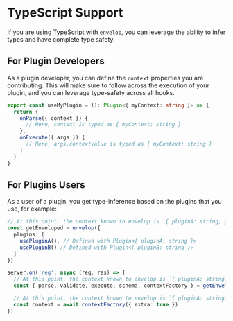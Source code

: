 # TypeScript Support

If you are using TypeScript with `envelop`, you can leverage the ability to infer types and have complete type safety.

## For Plugin Developers

As a plugin developer, you can define the `context` properties you are contributing. This will make sure to follow across the execution of your plugin, and you can leverage type-safety across all hooks.

```ts
export const useMyPlugin = (): Plugin<{ myContext: string }> => {
  return {
    onParse({ context }) {
      // Here, context is typed as { myContext: string }
    },
    onExecute({ args }) {
      // Here, args.contextValue is typed as { myContext: string }
    }
  }
}
```

## For Plugins Users

As a user of a plugin, you get type-inference based on the plugins that you use, for example:

```ts
// At this point, the context known to envelop is `{ pluginA: string, pluginB: string }`
const getEnveloped = envelop({
  plugins: [
    usePluginA(), // Defined with Plugin<{ pluginA: string }>
    usePluginB() // Defined with Plugin<{ pluginB: string }>
  ]
})

server.on('req', async (req, res) => {
  // At this point, the context known to envelop is `{ pluginA: string, pluginB: string, req: Http.IncomingRequest }`
  const { parse, validate, execute, schema, contextFactory } = getEnveloped({ req })

  // At this point, the context known to envelop is `{ pluginA: string, pluginB: string, req: Http.IncomingRequest, extra: boolean }`
  const context = await contextFactory({ extra: true })
})
```
